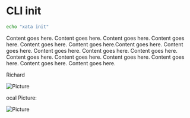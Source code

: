 
# CLI init

```bash
echo "xata init"
```

Content goes here. Content goes here. Content goes here. Content goes here. Content goes here. Content goes here.Content goes here. Content goes here. Content goes here. Content goes here. Content goes here. Content goes here. Content goes here. Content goes here. Content goes here. Content goes here. Content goes here.

Richard 

![Picture](https://raw.githubusercontent.com/xataio/mdx-blog/main/images/llm-evals-with-vercel-ai-and-vitest@2x.png)

ocal Picture:

![Picture](assets/llm-evals-with-vercel-ai-and-vitest-og@2x.png)
